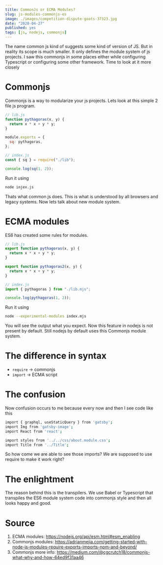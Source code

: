 ```yaml
---
title: CommonJs or ECMA Modules?
slug: js-modules-commonjs-es
image: ./images/competition-dispute-goats-37323.jpg
date: "2020-04-27"
published: yes
tags: [js, nodejs, commonjs]
---
```



The name common js kind of suggests some kind of version of JS. But in reality its scope is much smaller. It only defines the module system of js projects. I saw this commonjs in some places either while configuring Typescript or configuring some other framework. Time to look at it more closely

# Commonjs

Commonjs is a way to modularize your js projects. Lets look at this simple 2 file js program.

<CodeDivWrapper>

```js
// lib.js
function pythagoras(x, y) {
  return x * x + y * y;
}

module.exports = {
  sq: pythagoras,
};
```

</CodeDivWrapper>

<CodeDivWrapper>

```js
// index.js
const { sq } = require("./lib");

console.log(sq(1, 2));
```

</CodeDivWrapper>

Run it using

<CodeDivWrapper>

```bash
node injex.js
```

</CodeDivWrapper>

Thats what common js does. This is what is understood by all browsers and legacy systems. Now lets talk about new module system.

# ECMA modules

ES6 has created some rules for modules.

<CodeDivWrapper>

```js
// lib.js
export function pythagoras(x, y) {
  return x * x + y * y;
}

export function pythagoras2(x, y) {
  return x * x + y * y;
}
```

</CodeDivWrapper>

<CodeDivWrapper>

```js
// index.js
import { pythagoras } from "./lib.mjs";

console.log(pythagoras(1, 2));
```

</CodeDivWrapper>

Run it using

<CodeDivWrapper>

```bash
node --experimental-modules index.mjs
```

</CodeDivWrapper>

You will see the output what you expect. Now this feature in nodejs is not present by default. Still nodejs by default uses this Commonjs module system.

# The difference in syntax

- `require` -> commonjs
- `import` -> ECMA script

# The confusion

Now confusion occurs to me because every now and then I see code like this

<CodeDivWrapper>

```bash
import { graphql, useStaticQuery } from 'gatsby';
import Img from 'gatsby-image';
import React from 'react';

import styles from '../../css/about.module.css';
import Title from '../Title';
```

</CodeDivWrapper>

So how come we are able to see those imports? We are supposed to use require to make it work right?

# The enlightment

The reason behind this is the transpilers. We use Babel or Typescript that transpiles the ES6 module system code into commonjs style and then all looks happy and good.

# Source

1. ECMA modules: https://nodejs.org/api/esm.html#esm_enabling
2. Commonjs modules: https://adrianmejia.com/getting-started-with-node-js-modules-require-exports-imports-npm-and-beyond/
3. Commonjs more info: https://medium.com/@cgcrutch18/commonjs-what-why-and-how-64ed9f31aa46
